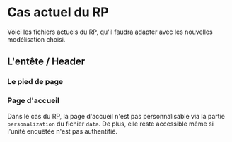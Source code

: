 
# Cas actuel du RP
Voici les fichiers actuels du RP, qu'il faudra adapter avec les nouvelles modélisation choisi.

## L'entête / Header


<JsonViewer json={HeaderRP}></JsonViewer>


### Le pied de page


<JsonViewer json={FooterRP}></JsonViewer>

### Page d'accueil

Dans le cas du RP, la page d'accueil n'est pas personnalisable via la partie `personalization` du fichier `data`.
De plus, elle reste accessible même si l'unité enquêtée n'est pas authentifié.

<JsonViewer json={WelcomeRP}></JsonViewer>





